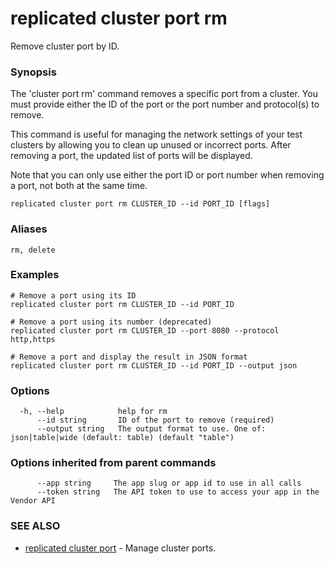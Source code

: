# replicated cluster port rm

Remove cluster port by ID.

### Synopsis

The 'cluster port rm' command removes a specific port from a cluster. You must provide either the ID of the port or the port number and protocol(s) to remove.

This command is useful for managing the network settings of your test clusters by allowing you to clean up unused or incorrect ports. After removing a port, the updated list of ports will be displayed.

Note that you can only use either the port ID or port number when removing a port, not both at the same time.

```
replicated cluster port rm CLUSTER_ID --id PORT_ID [flags]
```

### Aliases

```
rm, delete
```

### Examples

```
# Remove a port using its ID
replicated cluster port rm CLUSTER_ID --id PORT_ID

# Remove a port using its number (deprecated)
replicated cluster port rm CLUSTER_ID --port 8080 --protocol http,https

# Remove a port and display the result in JSON format
replicated cluster port rm CLUSTER_ID --id PORT_ID --output json
```

### Options

```
  -h, --help            help for rm
      --id string       ID of the port to remove (required)
      --output string   The output format to use. One of: json|table|wide (default: table) (default "table")
```

### Options inherited from parent commands

```
      --app string     The app slug or app id to use in all calls
      --token string   The API token to use to access your app in the Vendor API
```

### SEE ALSO

* [replicated cluster port](replicated-cli-cluster-port)	 - Manage cluster ports.

